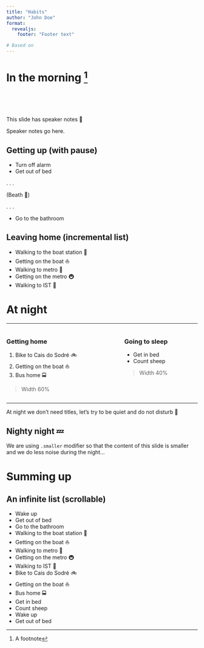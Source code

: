 ```yaml
---
title: "Habits"
author: "John Doe"
format: 
  revealjs:
    footer: "Footer text"

# Based on 
---
```


# In the morning ^[A footnote]

<br/><br/><br/>

::: aside
This slide has speaker notes 📝
:::

::: {.notes}
Speaker notes go here.
:::

## Getting up (with pause)

- Turn off alarm
- Get out of bed

. . .

(Beath 🍃)

. . . 

- Go to the bathroom

## Leaving home (incremental list)

::: {.incremental}
- Walking to the boat station 🚶
- Getting on the boat ⛵
- Walking to metro 🚶
- Getting on the metro 🚇
- Walking to IST 🚶
:::

# At night 

---

:::: {.columns}

::: {.column width="60%"}

### Getting home

1. Bike to Cais do Sodré 🚲
2. Getting on the boat ⛵
3. Bus home 🚍

> Width 60%

:::

::: {.column width="40%"}

### Going to sleep 

- Get in bed
- Count sheep

> Width 40%

:::

::::

---

At night we don't need titles, let's try to be quiet and do not disturb 🌚

## Nighty night 💤 {.smaller}

We are using `.smaller` modifier so that the content of this slide is smaller and we do less noise during the night...

# Summing up

## An infinite list (scrollable) {.scrollable}

- Wake up
- Get out of bed
- Go to the bathroom
- Walking to the boat station 🚶
- Getting on the boat ⛵
- Walking to metro 🚶
- Getting on the metro 🚇
- Walking to IST 🚶
- Bike to Cais do Sodré 🚲
- Getting on the boat ⛵
- Bus home 🚍
- Get in bed
- Count sheep
- Wake up
- Get out of bed

